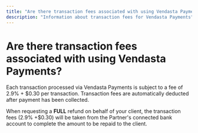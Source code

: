 ```yaml
---
title: "Are there transaction fees associated with using Vendasta Payments?"
description: "Information about transaction fees for Vendasta Payments"
---
```


# Are there transaction fees associated with using Vendasta Payments?

Each transaction processed via Vendasta Payments is subject to a fee of 2.9% + $0.30 per transaction. Transaction fees are automatically deducted after payment has been collected.

When requesting a **FULL** refund on behalf of your client, the transaction fees (2.9% +$0.30) will be taken from the Partner's connected bank account to complete the amount to be repaid to the client.
